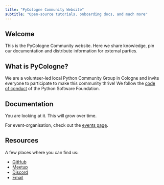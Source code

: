 ```yaml
---
title: "PyCologne Community Website"
subtitle: "Open-source tutorials, onboarding docs, and much more"
---
```


## Welcome {#welcome}

This is the PyCologne Community website. Here we share knowledge, pin our documentation
and distribute information for external parties.

## What is PyCologne?

We are a volunteer-led local Python Community Group in Cologne and 
invite everyone to participate to make this community thrive!
We follow the [code of conduct](https://policies.python.org/python.org/code-of-conduct/) of the Python Software Foundation. 

## Documentation

You are looking at it. This will grow over time.

For event-organisation, check out the [events page](./events.qmd).

## Resources 

A few places where you can find us:

-   [GitHub](https://github.com/pycologne-group)
-   [Meetup](https://www.meetup.com/pycologne)
-   [Discord](https://discord.gg/AbadjmRpZN)
-   [Email](mailto:info@pycologne.org)
